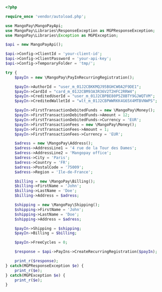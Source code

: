 ```php PHP  

<?php 

require_once 'vendor/autoload.php';

use MangoPay\MangoPayApi;
use MangoPay\Libraries\ResponseException as MGPResponseException;
use MangoPay\Libraries\Exception as MGPException;

$api = new MangoPayApi();

$api->Config->ClientId = 'your-client-id';
$api->Config->ClientPassword = 'your-api-key';
$api->Config->TemporaryFolder = 'tmp/';

try {
    $payIn = new \MangoPay\PayInRecurringRegistration();

    $payIn->AuthorId = "user_m_01J2CBKKMQJ95BGHCW0A2F9DE1";
    $payIn->CardId = "card_m_01J2CBM93A3R36V2T2HFC2RRW4";
    $payIn->CreditedUserId = "user_m_01J2CBPBE80P5Z8BTY9GJWQTVM";
    $payIn->CreditedWalletId = "wlt_m_01J2CBPWWRKK4G65X4MTBVNWPS";

    $payIn->FirstTransactionDebitedFunds = new \MangoPay\Money();
    $payIn->FirstTransactionDebitedFunds->Amount = 12;
    $payIn->FirstTransactionDebitedFunds->Currency = 'EUR';
    $payIn->FirstTransactionFees = new \MangoPay\Money();
    $payIn->FirstTransactionFees->Amount = 1;
    $payIn->FirstTransactionFees->Currency = 'EUR';

    $adress = new \MangoPay\Address();
    $adress->AddressLine1 = '4 rue de la Tour des Dames';
    $adress->AddressLine2 = 'Mangopay office';
    $adress->City = 'Paris';
    $adress->Country = 'FR';
    $adress->PostalCode = '75009';
    $adress->Region = 'Ile-de-France';

    $billing = new \MangoPay\Billing();
    $billing->FirstName = 'John';
    $billing->LastName = 'Doe';
    $billing->Address = $adress;

    $shipping = new \MangoPay\Shipping();
    $shipping->FirstName = 'John';
    $shipping->LastName = 'Doe';
    $shipping->Address = $adress;

    $payIn->Shipping = $shipping;
    $payIn->Billing = $billing;

    $payIn->FreeCycles = 0;

    $response = $api->PayIns->CreateRecurringRegistration($payIn);

    print_r($response);
} catch(MGPResponseException $e) {
    print_r($e);
} catch(MGPException $e) {
    print_r($e);
}  
```